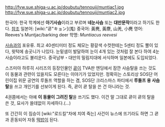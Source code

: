 http://fyw.sue.shiga-u.ac.jp/doubutu/tennouji/muntjac1.jpg
http://fyw.sue.shiga-u.ac.jp/doubutu/tennouji/muntjac2.jpg

한국어: 한국 학계에선 '''아기사슴'''이라고 부르며 '''네눈사슴''' 또는 '''대만문작'''이라고 하기도 한다. [http://100.naver.com/100.nhn?docid=103998 참조]
일본어: [wiki:"쿈"キョン](羗)
중국어: 黃麂, 黃麖, 山羌, 小麂
영어: Reeves's Muntjac/barking deer
학명: ''Muntiacus reevesi''

[[사슴]]과의 포유류. 최고 40센티미터 정도 체모는 황갈색 수컷한테는 5센티 정도 뿔이 있다, 윗턱에 송곳니가 나있다. 눈밑샘이 발달하여 눈이 4개 있는 것처럼 잘 본다 하여 4눈사슴이라고도 불리운다. 중국남부・대만의 밀림지대에 서식하며 일본에도 도입되었다.

스즈미아 하루히 시리즈의 등장인물인 [[쿈]]이 TVA판 엔딩에서 잠깐 사슴탈을 쓰는 것도 이 동물과 관련이 있을지도 모른다는 이야기가 있었지만. 정확히는 스토리상 SOS단 어린이집 위문 공연의 루돌프 역할을 하는 겸, SOS단 크리스마스 파티에서 '''루돌프 용 사슴탈'''을 쓰고 개인기를 선보이게 된다. 즉, 쿈이 쿈 탈을 쓴 건 아니라는 것.

4권쯤에서는 아예 '''이 동물이 그려진 탈'''을 쓰기도 했다. 이건 말 그대로 쿈이 쿈의 탈을 쓴 것, 묘사가 쓸데없이 자세하다.(…)

또 간간히 이 짐승이 [wiki:"로드킬"차에 치여 죽는] 사건이 뉴스에 뜨기라도 하면 그 쿈과 혼동되어 자동 [[떡밥]]이 된다.
